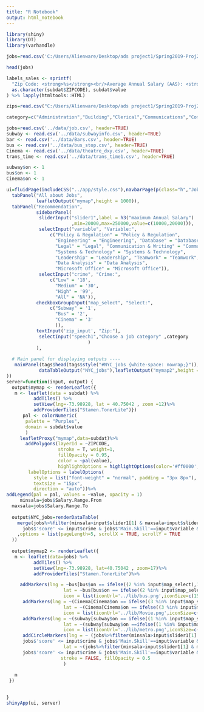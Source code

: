 ```yaml
---
title: "R Notebook"
output: html_notebook
---
```


```r
library(shiny)
library(DT)
library(varhandle)
```

```r
jobs=read.csv('C:/Users/Alienware/Desktop/ads project1/Spring2019-Proj2-grp10/data/job.csv')
```

```r
head(jobs)
```

```r
labels_sales <- sprintf(
  "Zip Code: <strong>%s</strong><br/>Average Annual Salary (AAS): <strong>$%g/yr<sup></sup></strong>",
  as.character(subdat$ZIPCODE), subdat$value
) %>% lapply(htmltools::HTML)

zips=read.csv("C:/Users/Alienware/Desktop/ads project1/Spring2019-Proj2-grp10/data/zips2.csv",stringsAsFactors = F)

```


```r
category=c("Administration","Building","Clerical","Communications","Community","Constituent","Engineering","Finance","Health","Information","Legal","Maintenance","Policy","Public","Social","Technology")

jobs=read.csv('../data/job.csv', header=TRUE)
subway <- read.csv('../data/subwayinfo.csv', header=TRUE)
bar <- read.csv('../data/Bars.csv', header=TRUE)
bus <- read.csv('../data/bus_stop.csv', header=TRUE)
Cinema <- read.csv('../data/theatre_dxy.csv', header=TRUE)
trans_time <- read.csv('../data/trans_time1.csv', header=TRUE)

subway$on <- 1
bus$on <- 1
Cinema$on <- 1
```

```r

ui=fluidPage(includeCSS("../app/style.css"),navbarPage(p(class="h","JobsSmart"),id = "inTabset",
  tabPanel("All about Jobs",
           leafletOutput("mymap",height = 1000)),
  tabPanel("Recommendation",
           sidebarPanel(
            sliderInput("slider1",label = h3("maximum Annual Salary")
                        ,min=20000,max=250000,value=c(10000,20000))),
            selectInput("variable", "Variable:",
                c("Policy & Regulation" = "Policy & Regulation", 
                  "Engineering" = "Engineering", "Database" = "Database", 
                  "Legal" = "Legal", "Communication & Writing" = "Communication & Writing",
                  "Systems & Technology" = "Systems & Technology", 
                  "Leadership" = "Leadership", "Teamwork" = "Teamwork",
                  "Data Analysis" = "Data Analysis", 
                  "Microsoft Office" = "Microsoft Office")),
            selectInput("crime", "Crime:",
                c("Low" = '18', 
                  "Medium" = '30', 
                  "High" = '99', 
                  "All" = 'NA')),
           checkboxGroupInput("map_select", "Select:",
                c("Subway" = '1',
                  "Bus" = '2',
                  "Cinema" = '3'
                  )),
           textInput('zip_input', "Zip:"),
            selectInput("speech1","Choose a job category" ,category
                              )
           ),
  
  # Main panel for displaying outputs ----
   mainPanel(tags$head(tags$style("#NYC_jobs {white-space: nowrap;}")),
            dataTableOutput("NYC_jobs"),leafletOutput("mymap2",height = 1000))
))
server=function(input, output) {
  output$mymap <- renderLeaflet({
   m <- leaflet(data = subdat) %>%
          addTiles() %>%
          setView(lng=-73.98928, lat = 40.75042 , zoom =12)%>%
          addProviderTiles("Stamen.TonerLite")})
      pal <- colorNumeric(
       palette = "Purples",
       domain = subdat$value
       )
     leafletProxy("mymap",data=subdat)%>%
       addPolygons(layerId = ~ZIPCODE,
                   stroke = T, weight=1,
                   fillOpacity = 0.95,
                   color = ~pal(value),
                   highlightOptions = highlightOptions(color='#ff0000', opacity = 0.5, weight = 4, fillOpacity = 0.9,bringToFront = TRUE, sendToBack = TRUE),label = labels_sales,
        labelOptions = labelOptions(
          style = list("font-weight" = "normal", padding = "3px 8px"),
          textsize = "15px",
          direction = "auto"))%>%
addLegend(pal = pal, values = ~value, opacity = 1)
     minsala=jobs$Salary.Range.From
  maxsala=jobs$Salary.Range.To
  
  output$NYC_jobs=renderDataTable(
    merge(jobs%>%filter(minsala>input$slider1[1] & maxsala<input$slider1[2]&
      jobs$'score' <= input$crime & jobs$'Main.Skill'==input$variable & jobs$'Department' == input$'speech1'), trans_time[,c('X',paste('X',input$'zip_input',sep=""))], by.x='zip', by.y='X')  
    ,options = list(pageLength=5, scrollX = TRUE, scrollY = TRUE
  ))
  
  output$mymap2 <- renderLeaflet({
   m <- leaflet(data=jobs) %>%
          addTiles() %>%
          setView(lng=-73.98928, lat=40.75042 , zoom=17)%>%
          addProviderTiles("Stamen.TonerLite")%>%

     addMarkers(lng = ~bus[bus$on == ifelse((2 %in% input$map_select),1,0),]$LONGITUDE,
                     lat = ~bus[bus$on == ifelse((2 %in% input$map_select),1,0),]$LATITUDE,
                     icon = list(iconUrl='../lib/bus.png',iconSize=c(15,15)))%>%
      addMarkers(lng = ~(Cinema[Cinema$on == ifelse((3 %in% input$map_select),1,0),])$lon,
                     lat = ~(Cinema[Cinema$on == ifelse((3 %in% input$map_select),1,0),])$lat,
                     icon = list(iconUrl='../lib/Movie.png',iconSize=c(15,15)))%>%
      addMarkers(lng = ~(subway[subway$on == ifelse((1 %in% input$map_select),1,0),])$Station.Longitude,
                     lat = ~(subway[subway$on ==ifelse((1 %in% input$map_select),1,0),])$Station.Latitude,
                     icon = list(iconUrl='../lib/metro.png',iconSize=c(15,15)))%>%
      addCircleMarkers(lng = ~ (jobs%>%filter(minsala>input$slider1[1] & maxsala<input$slider1[2]&
      jobs$'score' <= input$crime & jobs$'Main.Skill'==input$variable & jobs$'Department' == input$'speech1')) $geocodes.lon,
                     lat = ~(jobs%>%filter(minsala>input$slider1[1] & maxsala<input$slider1[2]&
      jobs$'score' <= input$crime & jobs$'Main.Skill'==input$variable & jobs$'Department' == input$'speech1') )$geocodes.lat,
                    stroke = FALSE, fillOpacity = 0.5
                     )
     
   m
 })
  

}
shinyApp(ui, server)


```